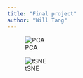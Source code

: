 ```yaml
---
title: "Final project"
author: "Will Tang"
---
```


![PCA](figures/pca.png)      

![tSNE](figures/tsne.png)

